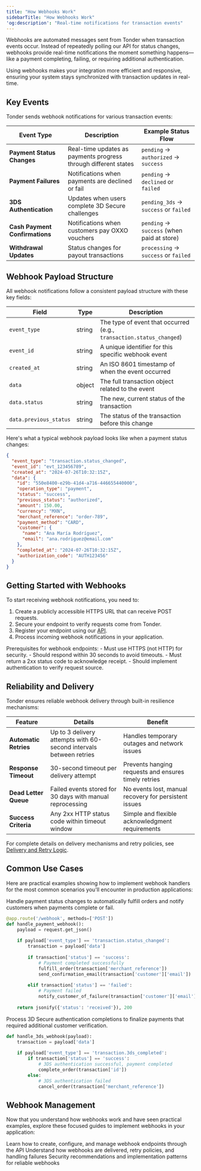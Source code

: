 ```yaml
---
title: "How Webhooks Work"
sidebarTitle: "How Webhooks Work"
'og:description': "Real-time notifications for transaction events"
---
```


Webhooks are automated messages sent from Tonder when transaction events occur. Instead of repeatedly polling our API for status changes, webhooks provide real-time notifications the moment something happens—like a payment completing, failing, or requiring additional authentication.

Using webhooks makes your integration more efficient and responsive, ensuring your system stays synchronized with transaction updates in real-time.

## Key Events

Tonder sends webhook notifications for various transaction events:

| Event Type | Description | Example Status Flow |
|------------|-------------|-------------------|
| **Payment Status Changes** | Real-time updates as payments progress through different states | `pending` → `authorized` → `success` |
| **Payment Failures** | Notifications when payments are declined or fail | `pending` → `declined` or `failed` |
| **3DS Authentication** | Updates when users complete 3D Secure challenges | `pending_3ds` → `success` or `failed` |
| **Cash Payment Confirmations** | Notifications when customers pay OXXO vouchers | `pending` → `success` (when paid at store) |
| **Withdrawal Updates** | Status changes for payout transactions | `processing` → `success` or `failed` |

## Webhook Payload Structure

All webhook notifications follow a consistent payload structure with these key fields:

| Field | Type | Description |
|-------|------|-------------|
| `event_type` | string | The type of event that occurred (e.g., `transaction.status_changed`) |
| `event_id` | string | A unique identifier for this specific webhook event |
| `created_at` | string | An ISO 8601 timestamp of when the event occurred |
| `data` | object | The full transaction object related to the event |
| `data.status` | string | The new, current status of the transaction |
| `data.previous_status` | string | The status of the transaction before this change |

Here's what a typical webhook payload looks like when a payment status changes:

```json
{
  "event_type": "transaction.status_changed",
  "event_id": "evt_123456789",
  "created_at": "2024-07-26T10:32:15Z",
  "data": {
    "id": "550e8400-e29b-41d4-a716-446655440000",
    "operation_type": "payment",
    "status": "success",
    "previous_status": "authorized",
    "amount": 150.00,
    "currency": "MXN",
    "merchant_reference": "order-789",
    "payment_method": "CARD",
    "customer": {
      "name": "Ana María Rodríguez",
      "email": "ana.rodriguez@email.com"
    },
    "completed_at": "2024-07-26T10:32:15Z",
    "authorization_code": "AUTH123456"
  }
}
```

## Getting Started with Webhooks

To start receiving webhook notifications, you need to:

1. Create a publicly accessible HTTPS URL that can receive POST requests.
2. Secure your endpoint to verify requests come from Tonder.
3. Register your endpoint using our [API](/reference/webhooks).
4. Process incoming webhook notifications in your application.

<Note>
Prerequisites for webhook endpoints:
- Must use HTTPS (not HTTP) for security.
- Should respond within 30 seconds to avoid timeouts.
- Must return a 2xx status code to acknowledge receipt.
- Should implement authentication to verify request source.
</Note>

## Reliability and Delivery

Tonder ensures reliable webhook delivery through built-in resilience mechanisms:

| Feature | Details | Benefit |
|---------|---------|---------|
| **Automatic Retries** | Up to 3 delivery attempts with 60-second intervals between retries | Handles temporary outages and network issues |
| **Response Timeout** | 30-second timeout per delivery attempt | Prevents hanging requests and ensures timely retries |
| **Dead Letter Queue** | Failed events stored for 30 days with manual reprocessing | No events lost, manual recovery for persistent issues |
| **Success Criteria** | Any 2xx HTTP status code within timeout window | Simple and flexible acknowledgment requirements |

For complete details on delivery mechanisms and retry policies, see [Delivery and Retry Logic](/direct-integration/webhooks/delivery-and-retry).

## Common Use Cases

Here are practical examples showing how to implement webhook handlers for the most common scenarios you'll encounter in production applications:

<AccordionGroup>

<Accordion title="Real-time Payment Status Updates">

Handle payment status changes to automatically fulfill orders and notify customers when payments complete or fail.

```python
@app.route('/webhook', methods=['POST'])
def handle_payment_webhook():
    payload = request.get_json()
    
    if payload['event_type'] == 'transaction.status_changed':
        transaction = payload['data']
        
        if transaction['status'] == 'success':
            # Payment completed successfully
            fulfill_order(transaction['merchant_reference'])
            send_confirmation_email(transaction['customer']['email'])
            
        elif transaction['status'] == 'failed':
            # Payment failed
            notify_customer_of_failure(transaction['customer']['email'])
    
    return jsonify({'status': 'received'}), 200
```

</Accordion>

<Accordion title="3DS Authentication Handling">

Process 3D Secure authentication completions to finalize payments that required additional customer verification.

```python
def handle_3ds_webhook(payload):
    transaction = payload['data']
    
    if payload['event_type'] == 'transaction.3ds_completed':
        if transaction['status'] == 'success':
            # 3DS authentication successful, payment completed
            complete_order(transaction['id'])
        else:
            # 3DS authentication failed
            cancel_order(transaction['merchant_reference'])
```

</Accordion>

</AccordionGroup>

## Webhook Management

Now that you understand how webhooks work and have seen practical examples, explore these focused guides to implement webhooks in your application:

<CardGroup cols={3}>
  <Card title="Setup & Management" icon="gear" href="/direct-integration/webhooks/setup-and-managing">
    Learn how to create, configure, and manage webhook endpoints through the API
  </Card>
  
  <Card title="Delivery & Retry" icon="repeat" href="/direct-integration/webhooks/delivery-and-retry">
    Understand how webhooks are delivered, retry policies, and handling failures
  </Card>
  
  <Card title="Best Practices" icon="shield-check" href="/direct-integration/webhooks/best-practices">
    Security recommendations and implementation patterns for reliable webhooks
  </Card>
</CardGroup>

